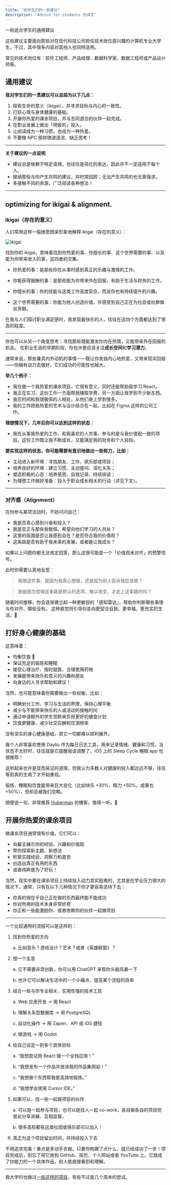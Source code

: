 ```yaml
---
title: "给学生们的一些建议"
description: "Advice for students 的译文"
---
```


一些适合学生的通用建议

这些建议主要面向那些对在现代科技公司担任技术岗位感兴趣的计算机专业大学生，不过，其中很多内容对其他人也同样适用。

常见的技术岗位有：软件工程师、产品经理、数据科学家、数据工程师或产品设计师等。

## 通用建议

**我对学生们的一贯建议可以总结为以下几点：**

1. 探索生命的意义（ikigai），并寻求目标与内心的一致性。
2. 打好心理与身体健康的基础。
3. 开展你热爱的课余项目，并与志同道合的伙伴一起完成。
4. 在职业发展上做出「明智的」投入。
5. 让阅读成为一种习惯，也成为一种热爱。
6. 不要像 NPC 那样随波逐流、缺乏思考！

---

**关于建议的一点说明**

- 建议总是依赖于特定语境，也往往是简化的表达，因此并不一定适用于每个人。
- 接纳那些与你产生共鸣的建议，并时常回顾；无法产生共鸣的也无需强求。
- 多接触不同的资源，广泛阅读各种想法！

---

## optimizing for ikigai & alignment.

### ikigai（存在的意义）

人们常用这样一幅维恩图来形象地解释 ikigai（存在的意义）：

![ikigai](/ikigai.avif)

找到你的 ikigai，意味着找到你热爱的事、你擅长的事、这个世界需要的事、以及能为你带来收入的事，这四者的交集。

- 你热爱的事：是那些你在从事时感到真正的乐趣与激情的工作。

- 你能获得报酬的事：是那些能为你带来外在回报，有助于生活与财务的工作。

- 你擅长的事：你的技能与这类工作高度契合，而且你也有持续提升的兴趣。

- 这个世界需要的事：你能为他人创造价值，并感受到自己正在为社会或社群做出贡献。

在我与人们探讨职业满足感时，我发现最快乐的人，往往在这四个方面都达到了很高的程度。

---

你也可以从另一个角度思考：寻找那些既能激发你内在热情，又能带来外在回报的机会。
在职业生涯的早期阶段，你也许更应该关注**成长空间**和**学习潜力**。

通常来说，那些兼具内外动机的事情——既让你发自内心地热爱，又带来现实回报——你越有动力去做好，它们成功的可能性也越大。

**举几个例子：**

- 我在做一个我热爱的课余项目，它很有意义，同时还能帮助我学习 React。
- 我正在实习，这份工作一方面帮我赚取学费，另一方面让我学到不少新东西。
- 我花时间和我很敬佩的人相处，从他们身上学到很多。
- 我的工作把我热爱的艺术与设计结合在一起，比如在 Figma 这样的公司工作。

**理想情况下，几年后你可以达到这样的状态：**

- 我在从事我热爱的工作，和我喜欢的人共事，参与的是与我价值观一致的项目。这份工作既让我不断成长，又能满足我的财务和个人目标。

**要实现这样的状态，你可能需要有意识地做出一些努力，比如：**

- 主动进入新环境：寻找朋友、工作、俱乐部或项目；
- 培养良好的环境：建立习惯、主动提问、深化关系；
- 塑造积极的心态：培养感恩、自我记录、持续阅读；
- 为理想工作做好准备：投入于职业成长相关的行动（详见下文）。

---

### 对齐感（Alignment）

在你参与某项活动时，不妨问问自己：

- 我是否真心感到兴奋和投入？
- 我是否正与那些我敬佩、希望向他们学习的人共处？
- 这里的氛围是否让我感到自在？是否符合我的价值观？
- 这条路是否有助于我未来的发展，或者能让我成长？

如果以上问题你都无法肯定回答，那么这很可能是一个「价值观未对齐」的预警信号。

此时你需要认真地反思：

> 我做这件事，是因为我真心想做，还是因为别人告诉我应该做？

> 我是因为觉得这条路是默认的选项、难以改变，才走上这条路的吗？

随着时间推移，你会逐渐建立起一种更敏锐的「感知雷达」，帮助你判断哪些事情与你对齐、哪些没有。
这种直觉将引导你走向更契合自我、更幸福、更充实的生活。🙂

## 打好身心健康的基础

这意味着：

- 均衡饮食 🙂
- 保证充足的锻炼和睡眠
- 接受心理治疗、按时就医、合理使用药物
- 发展能带来快乐和意义的兴趣和朋友
- 向身边的人寻求帮助和建议！

当然，也可能意味着你需要做出一些权衡，比如：

- 明确划分工作、学习与生活的界限，保持心理平衡
- 减少与不能带来快乐的人或活动的接触时间
- 通过申请额外的学生贷款来负担更好的膳食计划
- 饮食更健康、减少社交应酬和饮酒频率

没有坚实的身心健康基础，其它一切都难以顺利展开。

我个人非常喜欢使用 Daylio 作为每日日志工具，用来记录情绪、健康和习惯。当状态不太好时，往往就是它提醒我该调整了。iOS 上的 Sleep Cycle 睡眠 app 也很推荐！

这听起来也许是显而易见的道理，但我认为多数人对健康的投入都远远不够，往往等到真的生病了才开始重视。

锻炼、睡眠和饮食能带来巨大变化（比如快乐 +30%，精力 +50%，成果也 +50%），但却总被我们忽略。

顺便说一句，非常推荐 [Huberman](https://www.youtube.com/@hubermanlab/videos) 的播客，值得一听。🙂

## 开展你热爱的课余项目

做课余项目通常很有价值，它们可以：

- 向雇主展示你的经验、兴趣和价值观
- 帮你探索新主题、新想法
- 积累实践经验、洞察力和直觉
- 创造出真正有用的东西
- 或者纯粹是为了好玩！

当然，现实中要在课余项目上持续投入动力其实挺难的，尤其是在学业压力很大的情况下。通常，只有在以下几种情况下你才更容易坚持下去：

- 你真的很在乎自己正在做的东西最终能不能成功
- 你对所用的技术本身非常好奇
- 你正和一些能激励你、或者依赖你的伙伴一起做项目

---

一个比较通用的流程可以是这样的：

1. 找到你热爱的方向
	
	a. 比如音乐？游戏设计？艺术？或者《英雄联盟》？

2. 想一个主意

	a. 它不需要非常创新，你可以用 ChatGPT 来帮你头脑风暴一下

	b. 也许它可以解决生活中的一个小痛点、提高某个流程的效率

3. 结合一些与你专业相关、实用性强的技术工具

	a. Web 应用开发 → 用 React

	b. 理解关系型数据库 → 用 PostgreSQL

	c. 自动化操作 → 用 Zapier、API 或 iOS 捷径

	d. 做游戏 → 用 Godot

4. 给自己设定一到多个具体目标

	a. “我想尝试用 React 做一个全栈应用！”

	b. “我想发布一个作品并放进我的作品集网站！”

	c. “我想做个东西帮我更高效地锻炼。”

	d. “我想学会使用 Cursor IDE。”

5. 如果可以，找一些一起做项目的伙伴

	a. 可以是一起参与项目，也可以是找人一起 co-work，各自做各自的项目但彼此分享进展、互相监督。

	b. 很多高校都有这类社团或俱乐部可以加入！

6. 真正为这个项目留出时间，并持续投入下去

不用追求完美！重点是多动手去做。只要你构建了点什么，就已经成功了一步！项目完成后，别忘了把它放到 GitHub、简历、个人网站或者 YouTube 上。它就成了你能力的一个具体作品，别人能直接看到和理解。

---

我大学时也做过[一些这样的项目](https://wustep.me/projects)，有些不过是几个周末的尝试。
